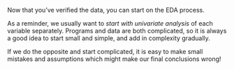 

Now that you've verified the data, you can start on the EDA process. 

As a reminder, we usually want to *start with univariate analysis* of each variable separately. Programs and data are both complicated, so it is always a good idea to start small and simple, and add in complexity gradually.

If we do the opposite and start complicated, it is easy to make small mistakes and assumptions which might make our final conclusions wrong!